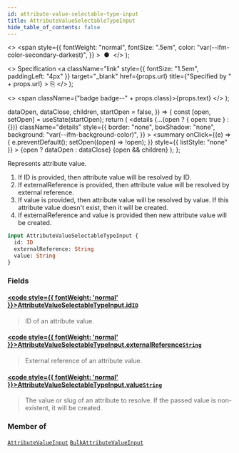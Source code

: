 ```yaml
---
id: attribute-value-selectable-type-input
title: AttributeValueSelectableTypeInput
hide_table_of_contents: false
---
```


  <>
    <span
      style={{
        fontWeight: "normal",
        fontSize: ".5em",
        color: "var(--ifm-color-secondary-darkest)",
      }}
    >
      &nbsp;●&nbsp;
    </span>
  </>
);

  <>
    Specification
    <a
      className="link"
      style={{ fontSize: "1.5em", paddingLeft: "4px" }}
      target="\_blank"
      href={props.url}
      title={"Specified by " + props.url}
    >
      ⎘
    </a>
  </>
);

  <>
    <span className={"badge badge--" + props.class}>{props.text}</span>
  </>
);


  dataOpen,
  dataClose,
  children,
  startOpen = false,
}) => {
  const [open, setOpen] = useState(startOpen);
  return (
    <details
      {...(open ? { open: true } : {})}
      className="details"
      style={{
        border: "none",
        boxShadow: "none",
        background: "var(--ifm-background-color)",
      }}
    >
      <summary
        onClick={(e) => {
          e.preventDefault();
          setOpen((open) => !open);
        }}
        style={{ listStyle: "none" }}
      >
        {open ? dataOpen : dataClose}
      </summary>
      {open && children}
    </details>
  );
};

Represents attribute value.

1. If ID is provided, then attribute value will be resolved by ID.
2. If externalReference is provided, then attribute value will be resolved by external reference.
3. If value is provided, then attribute value will be resolved by value. If this attribute value doesn't exist, then it will be created.
4. If externalReference and value is provided then new attribute value will be created.

<Badge text="Added in Saleor 3.9" class="secondary margin-bottom--sm" />

```graphql
input AttributeValueSelectableTypeInput {
  id: ID
  externalReference: String
  value: String
}
```

### Fields

#### [<code style={{ fontWeight: 'normal' }}>AttributeValueSelectableTypeInput.<b>id</b></code>](#)<Bullet />[`ID`](../../../api-reference/miscellaneous/scalars/id) <Badge class="secondary" text="scalar"/>

> ID of an attribute value.

#### [<code style={{ fontWeight: 'normal' }}>AttributeValueSelectableTypeInput.<b>externalReference</b></code>](#)<Bullet />[`String`](../../../api-reference/miscellaneous/scalars/string) <Badge class="secondary" text="scalar"/>

> External reference of an attribute value.
>
> <Badge text="Added in Saleor 3.14" class="secondary margin-bottom--sm" />

#### [<code style={{ fontWeight: 'normal' }}>AttributeValueSelectableTypeInput.<b>value</b></code>](#)<Bullet />[`String`](../../../api-reference/miscellaneous/scalars/string) <Badge class="secondary" text="scalar"/>

> The value or slug of an attribute to resolve. If the passed value is non-existent, it will be created.

### Member of

[`AttributeValueInput`](../../../api-reference/attributes/inputs/attribute-value-input) <Badge class="secondary" text="input"/><Bullet />[`BulkAttributeValueInput`](../../../api-reference/products/inputs/bulk-attribute-value-input) <Badge class="secondary" text="input"/>
